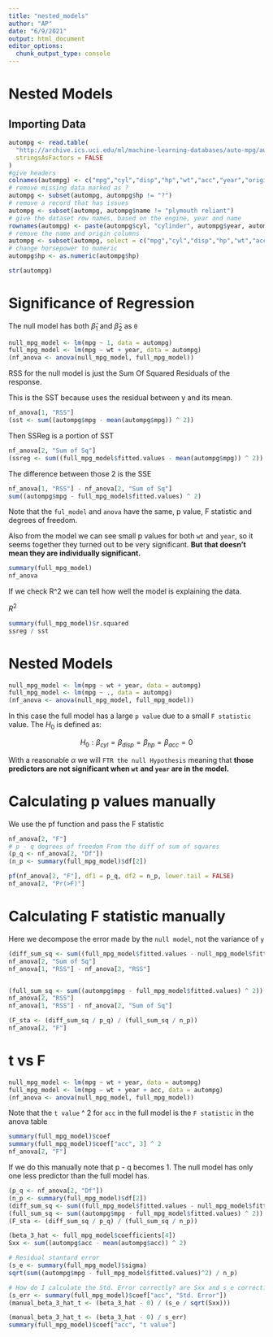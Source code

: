 ```yaml
---
title: "nested_models"
author: "AP"
date: "6/9/2021"
output: html_document
editor_options: 
  chunk_output_type: console
---
```


# Nested Models

## Importing Data

```r
autompg <- read.table(
  "http://archive.ics.uci.edu/ml/machine-learning-databases/auto-mpg/auto-mpg.data",
  stringsAsFactors = FALSE
)
#give headers
colnames(autompg) <- c("mpg","cyl","disp","hp","wt","acc","year","origin","name")
# remove missing data marked as ?
autompg <- subset(autompg, autompg$hp != "?")
# remove a record that has issues
autompg <- subset(autompg, autompg$name != "plymouth reliant")
# give the dataset row names, based on the engine, year and name
rownames(autompg) <- paste(autompg$cyl, "cylinder", autompg$year, autompg$name)
# remove the name and origin columns
autompg <- subset(autompg, select = c("mpg","cyl","disp","hp","wt","acc","year"))
# change horsepower to numeric
autompg$hp <- as.numeric(autompg$hp)

str(autompg)
```

# Significance of Regression

The null model has both $\hat\beta_1$ and $\hat\beta_2$ as `0`

```r
null_mpg_model <- lm(mpg ~ 1, data = autompg)
full_mpg_model <- lm(mpg ~ wt + year, data = autompg)
(nf_anova <- anova(null_mpg_model, full_mpg_model))
```

RSS for the null model is just the Sum Of Squared Residuals of the response.

This is the SST because uses the residual between y and its mean.

```r
nf_anova[1, "RSS"]
(sst <- sum((autompg$mpg - mean(autompg$mpg)) ^ 2))

```

Then SSReg is a portion of SST

```r
nf_anova[2, "Sum of Sq"]
(ssreg <- sum((full_mpg_model$fitted.values - mean(autompg$mpg)) ^ 2))
```

The difference between those 2 is the SSE

```r
nf_anova[1, "RSS"] - nf_anova[2, "Sum of Sq"]
sum((autompg$mpg - full_mpg_model$fitted.values) ^ 2)
```

Note that the `ful_model` and `anova` have the same, p value, F statistic and degrees of freedom.

Also from the model we can see small p values for both `wt` and `year`, so it seems together they turned out to be very significant. **But that doesn't mean they are individually significant.**

```r
summary(full_mpg_model)
nf_anova
```


If we check R^2 we can tell how well the model is explaining the data.

$R^2$

```r
summary(full_mpg_model)$r.squared
ssreg / sst
```

# Nested Models

```r
null_mpg_model <- lm(mpg ~ wt + year, data = autompg)
full_mpg_model <- lm(mpg ~ ., data = autompg)
(nf_anova <- anova(null_mpg_model, full_mpg_model))
```

In this case the full model has a large `p value` due to a small `F statistic` value. The $H_0$ is defined as:

$$
H_0: \beta_{cyl} = \beta_{disp} = \beta_{hp} = \beta_{acc} = 0
$$

With a reasonable $\alpha$ we will `FTR the null Hypothesis` meaning that **those predictors are not significant when `wt` and `year` are in the model.**


# Calculating p values manually

We use the pf function and pass the F statistic

```r
nf_anova[2, "F"]
# p - q degrees of freedom From the diff of sum of squares 
(p_q <- nf_anova[2, "Df"])
(n_p <- summary(full_mpg_model)$df[2])

pf(nf_anova[2, "F"], df1 = p_q, df2 = n_p, lower.tail = FALSE)
nf_anova[2, "Pr(>F)"]
```


# Calculating F statistic manually

Here we decompose the error made by the `null model`, not the variance of `y`

```r
(diff_sum_sq <- sum((full_mpg_model$fitted.values - null_mpg_model$fitted.values) ^ 2))
nf_anova[2, "Sum of Sq"]
nf_anova[1, "RSS"] - nf_anova[2, "RSS"] 


(full_sum_sq <- sum((autompg$mpg - full_mpg_model$fitted.values) ^ 2))
nf_anova[2, "RSS"]
nf_anova[1, "RSS"] - nf_anova[2, "Sum of Sq"]

(F_sta <- (diff_sum_sq / p_q) / (full_sum_sq / n_p))
nf_anova[2, "F"]
```


# t vs F

```r
null_mpg_model <- lm(mpg ~ wt + year, data = autompg)
full_mpg_model <- lm(mpg ~ wt + year + acc, data = autompg)
(nf_anova <- anova(null_mpg_model, full_mpg_model))
```

Note that the `t value` ^ 2 for `acc` in the full model is the `F statistic` in the anova table

```r
summary(full_mpg_model)$coef
summary(full_mpg_model)$coef["acc", 3] ^ 2
nf_anova[2, "F"]

```

If we do this manually note that p - q becomes 1. The null model has only one less predictor than the full model has.

```r
(p_q <- nf_anova[2, "Df"])
(n_p <- summary(full_mpg_model)$df[2])
(diff_sum_sq <- sum((full_mpg_model$fitted.values - null_mpg_model$fitted.values) ^ 2))
(full_sum_sq <- sum((autompg$mpg - full_mpg_model$fitted.values) ^ 2))
(F_sta <- (diff_sum_sq / p_q) / (full_sum_sq / n_p))
```

```r
(beta_3_hat <- full_mpg_model$coefficients[4])
Sxx <- sum((autompg$acc - mean(autompg$acc)) ^ 2)

# Residual stantard error
(s_e <- summary(full_mpg_model)$sigma)
sqrt(sum((autompg$mpg - full_mpg_model$fitted.values)^2) / n_p)

# How do I calculate the Std. Error correctly? are Sxx and s_e correct?
(s_err <- summary(full_mpg_model)$coef["acc", "Std. Error"])
(manual_beta_3_hat_t <- (beta_3_hat - 0) / (s_e / sqrt(Sxx)))

(manual_beta_3_hat_t <- (beta_3_hat - 0) / s_err)
summary(full_mpg_model)$coef["acc", "t value"]
```




































